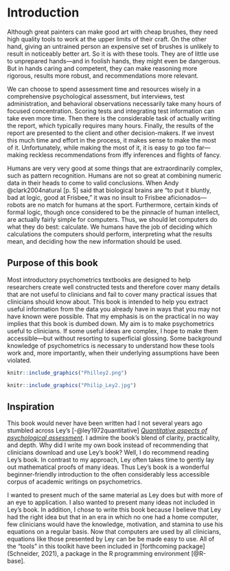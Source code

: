 # Introduction {#intro}

Although great painters can make good art with cheap brushes, they need high quality tools to work at the upper limits of their craft. On the other hand, giving an untrained person an expensive set of brushes is unlikely to result in noticeably better art. So it is with these tools. They are of little use to unprepared hands---and in foolish hands, they might even be dangerous. But in hands caring and competent, they can make reasoning more rigorous, results more robust, and recommendations more relevant.

We can choose to spend assessment time and resources wisely in a comprehensive psychological assessment, but interviews, test administration, and behavioral observations necessarily take many hours of focused concentration. Scoring tests and integrating test information can take even more time. Then there is the considerable task of actually writing the report, which typically requires many hours. Finally, the results of the report are presented to the client and other decision-makers. If we invest this much time and effort in the process, it makes sense to make the most of it. Unfortunately, while making the most of it, it is easy to go too far---making reckless recommendations from iffy inferences and flights of fancy.

Humans are very very good at some things that are extraordinarily complex, such as pattern recognition. Humans are not so great at combining numeric data in their heads to come to valid conclusions. When Andy @clark2004natural [p. 5] said that biological brains are "to put it bluntly, bad at logic, good at Frisbee," it was no insult to Frisbee aficionados---robots are no match for humans at the sport. Furthermore, certain kinds of formal logic, though once considered to be the pinnacle of human intellect, are actually fairly simple for computers. Thus, we should let computers do what they do best: calculate. We humans have the job of deciding which calculations the computers should perform, interpreting what the results mean, and deciding how the new information should be used.

## Purpose of this book

Most introductory psychometrics textbooks are designed to help researchers create well constructed tests and therefore cover many details that are not useful to clinicians and fail to cover many practical issues that clinicians should know about. This book is intended to help you extract useful information from the data you already have in ways that you may not have known were possible. That my emphasis is on the practical in no way implies that this book is dumbed down. My aim is to make psychometrics useful to clinicians. If some useful ideas are complex, I hope to make them accessible---but without resorting to superficial glossing. Some background knowledge of psychometrics is necessary to understand how these tools work and, more importantly, when their underlying assumptions have been violated.

```r
knitr::include_graphics("Philley2.png")
```

```r
knitr::include_graphics("Philip_Ley2.jpg")
```

## Inspiration

This book  would never have been written had I not several years ago stumbled across Ley's [-@ley1972quantitative] [*Quantitative aspects of psychological assessment*](http://www.psychassessment.com.au/(S(iryahzxrs4psdxixxu5bd2lb))/PDF/qapa.pdf). I admire the book's blend of clarity, practicality, and depth. Why did I write my own book instead of recommending that clinicians download and use Ley's book? Well, I do recommend reading Ley's book. In contrast to my approach, Ley often takes time to gently lay out mathematical proofs of many ideas. Thus Ley's book is a wonderful beginner-friendly introduction to the often considerably less accessible corpus of academic writings on psychometrics. 

I wanted to present much of the same material as Ley does but with more of an eye to application. I also wanted to present many ideas not included in Ley's book. In addition, I chose to write this book because I believe that Ley had the right idea but that in an era in which no one had a home computer, few clinicians would have the knowledge, motivation, and stamina to use his equations on a regular basis. Now that computers are used by all clinicians, equations like those presented by Ley can be be made easy to use. All of the "tools" in this toolkit have been included in [forthcoming package] (Schneider, 2021), a package in the R programming environment [@R-base].
